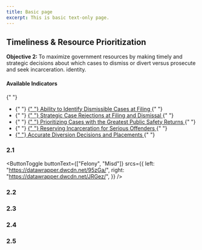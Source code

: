 ```yaml
---
title: Basic page
excerpt: This is basic text-only page.
---
```



<Section py="2|4|8|10">
  <Container>
    <Grid col="1|2" gap="4|8|12" alignItems="center">
      <Flexbox
        flexDirection="column"
        alignItems="center|flex-start"
        textAlign="center|left"
      >
        <H2 m="0" fontWeight="extrabold" lineHeight="tight">
          Timeliness & Resource Prioritization
        </H2>
        <P fontSize="xl|2xl" mt="2">
          <strong>Objective 2: </strong> To maximize government resources by
          making timely and strategic decisions about which cases to dismiss or
          divert versus prosecute and seek incarceration. identity.
        </P>
      </Flexbox>
      <P>
        <H4 m="0">Available Indicators </H4>{" "}
        <ul>
          <li>
            {" "}
            <a href="#ability-identify-dismissable">
              {" "}
              Ability to Identify Dismissible Cases at Filing
            </a>{" "}
          </li>
          <li>
            {" "}
            <a href="#strategic-case-rejections">
              {" "}
              Strategic Case Rejections at Filing and Dismissal
            </a>{" "}
          </li>
          <li>
            {" "}
            <a href="#case-public-safety">
              {" "}
              Prioritizing Cases with the Greatest Public Safety Returns
            </a>{" "}
          </li>
          <li>
            {" "}
            <a href="#reserve-incarceration-so">
              {" "}
              Reserving Incarceration for Serious Offenders
            </a>{" "}
          </li>
          <li>
            <a href="#accurate-diversion">
              {" "}
              Accurate Diversion Decisions and Placements
            </a>{" "}
          </li>
        </ul>
      </P>
    </Grid>
  </Container>
</Section>

<Container>


<Section maxWidth="750px">


### 2.1

<DataWrapChart
  title="Ability to Identify Dismissible Cases at Filing"
  src="https://datawrapper.dwcdn.net/GwDgJ/1/"
/>

<a name="ability-identify-dismissable"> </a>

<ButtonToggle
  buttonText={["Felony", "Misd"]}
  srcs={{
    left: "https://datawrapper.dwcdn.net/95zGa/",
    right: "https://datawrapper.dwcdn.net/JRGez/",
  }}
/>

### 2.2

<DataWrapChart
  title="Strategic Case Rejections at Filing and Dismissal"
  src="https://datawrapper.dwcdn.net/8CJlm/6/"
/>

<a name="strategic-case-rejections"> </a>

<DataWrapChart src="https://datawrapper.dwcdn.net/QzEHU/" />

### 2.3

<DataWrapChart
  title="Prioritizing Cases with the Greatest Public Safety Returns"
  src="https://datawrapper.dwcdn.net/a0WzS/5/"
/>

<a name="case-public-safety"> </a>

<DataWrapChart src="https://datawrapper.dwcdn.net/UxjDC/" />

### 2.4

<DataWrapChart
  title="Reserving Incarceration for Serious Offenders"
  src="https://datawrapper.dwcdn.net/LOaAy/4/"
/>

<a name="reserve-incarceration-so"> </a>

<DataWrapChart src="https://datawrapper.dwcdn.net/VCEFG/" />

### 2.5

<DataWrapChart
  title="Accurate Diversion Decisions and Placements"
  src="https://datawrapper.dwcdn.net/1wfx0/5/"
/>

<a name="accurate-diversion"> </a>

<DataWrapChart src="https://datawrapper.dwcdn.net/NlTMZ/" />

</Section>


</Container>


